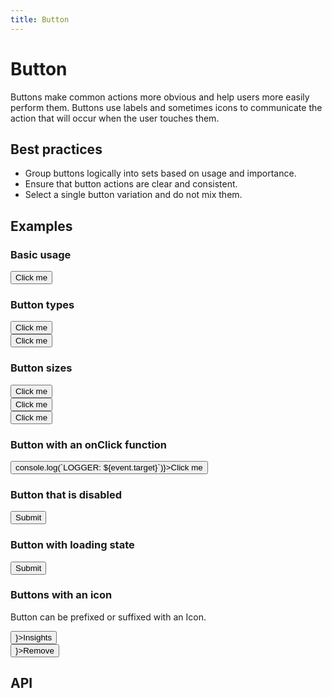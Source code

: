 ```yaml
---
title: Button
---
```



# Button

Buttons make common actions more obvious and help users more easily perform them. Buttons use labels and sometimes icons to communicate the action that will occur when the user touches them.

## Best practices

- Group buttons logically into sets based on usage and importance.
- Ensure that button actions are clear and consistent.
- Select a single button variation and do not mix them.

## Examples

### Basic usage


<Button>Click me</Button>


### Button types


<Button type="primary">Click me</Button>
<br />
<Button type="secondary">Click me</Button>


### Button sizes


<Button size="normal">Click me</Button>
<br />
<Button size="small">Click me</Button>
  <br />
<Button size="large">Click me</Button>


### Button with an onClick function

<Playground>
  <Button onClick={(event) => console.log(`LOGGER: ${event.target}`)}>Click me</Button>
</Playground>

### Button that is disabled

<Playground>
  <Button isDisabled>Submit</Button>
</Playground>

### Button with loading state

<Playground>
  <Button isLoading>Submit</Button>
</Playground>

### Buttons with an icon

Button can be prefixed or suffixed with an Icon.

<Playground>
  <Button suffixIcon={<Activity />}>Insights</Button>
  <br />
  <Button prefixIcon={<Trash2 />}>Remove</Button>
</Playground>

## API

<Props of={Button} />
